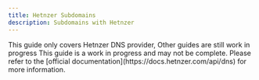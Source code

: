 ```yaml
---
title: Hetnzer Subdomains
description: Subdomains with Hetnzer
---
```


<Callout type="info">
    This guide only covers Hetnzer DNS provider, Other guides are still work in progress
</Callout>

<Callout type="info" title="Information">
    This guide is a work in progress and may not be complete. Please refer to the [official documentation](https://docs.hetnzer.com/api/dns) for more information.
</Callout>